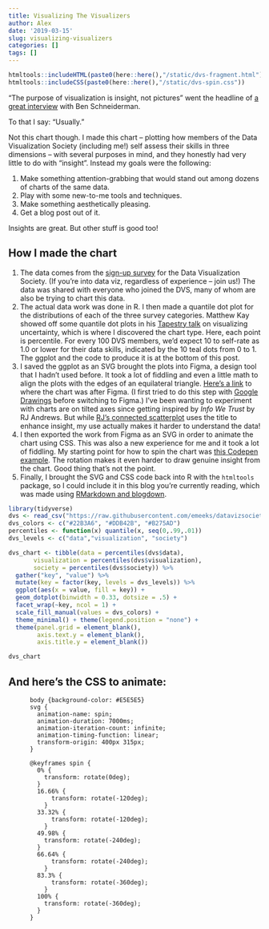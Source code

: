 ```yaml
---
title: Visualizing The Visualizers
author: Alex
date: '2019-03-15'
slug: visualizing-visualizers
categories: []
tags: []
---
```


```r
htmltools::includeHTML(paste0(here::here(),"/static/dvs-fragment.html"))
htmltools::includeCSS(paste0(here::here(),"/static/dvs-spin.css"))
```

"The purpose of visualization is insight, not pictures" went the headline of [a great interview](https://medium.com/multiple-views-visualization-research-explained/the-purpose-of-visualization-is-insight-not-pictures-an-interview-with-visualization-pioneer-ben-beb15b2d8e9b) with Ben Schneiderman.

To that I say: "Usually."

Not this chart though. I made this chart  -- plotting how members of the Data Visualization Society (including me!) self assess their skills in three dimensions -- with several purposes in mind, and they honestly had very little to do with "insight". Instead my goals were the following:

1. Make something attention-grabbing that would stand out among dozens of charts of the same data.
1. Play with some new-to-me tools and techniques.
1. Make something aesthetically pleasing.
1. Get a blog post out of it.

Insights are great. But other stuff is good too!

## How I made the chart

1. The data comes from the [sign-up survey](https://docs.google.com/forms/d/e/1FAIpQLScfivalT2ma3iJZNT8x3hGBJwniWS2rK_Czacnmnj6q1ShlIQ/viewform) for the Data Visualization Society. (If you're into data viz, regardless of experience -- join us!)  The data was shared with everyone who joined the DVS, many of whom are also be trying to chart this data.
1. The actual data work was done in R. I then made a quantile dot plot for the distributions of each of the three survey categories. Matthew Kay showed off some quantile dot plots in his [Tapestry talk](https://www.youtube.com/watch?v=E1kSnWvqCw0) on visualizing uncertainty, which is where I discovered the chart type. Here, each point is percentile. For every 100 DVS members, we'd expect 10 to self-rate as 1.0 or lower for their data skills, indicated by the 10 teal dots from 0 to 1.  The ggplot and the code to produce it is at the bottom of this post.
1. I saved the ggplot as an SVG brought the plots into Figma, a design tool that I hadn't used before.  It took a lot of fiddling and even a little math to align the plots with the edges of an equilateral triangle.  [Here's a link](https://www.figma.com/file/RwtqrHqLVCRtw4JfEkaN86mr/awein-dvs-thing?node-id=0%3A1) to where the chart was after Figma.  (I first tried to do this step with [Google Drawings](https://docs.google.com/drawings/d/1xEtY2v9DeuzBPtwlRMrupECacw00YtqNityAtYFSK60/edit?usp=sharing) before switching to Figma.) I've been wanting to experiment with charts are on tilted axes since getting inspired by *Info We Trust* by RJ Andrews.  But while [RJ's connected scatterplot](https://twitter.com/infowetrust/status/1048255077377404928) uses the title to enhance insight, my use actually makes it harder to understand the data!
1. I then exported the work from Figma as an SVG in order to animate the chart using CSS. This was also a new experience for me and it took a lot of fiddling.  My starting point for how to spin the chart was [this Codepen example](https://codepen.io/eveness/pen/BjLaoa). The rotation makes it even harder to draw genuine insight from the chart.  Good thing that's not the point.
1. Finally, I brought the SVG and CSS code back into R with the `htmltools` package, so I could include it in this blog you're currently reading, which was made using [RMarkdown and blogdown](https://bookdown.org/yihui/blogdown/).

```r
library(tidyverse)
dvs <- read_csv("https://raw.githubusercontent.com/emeeks/datavizsociety/master/challenge_data/dvs_challenge_1_membership_time_space.csv")
dvs_colors <- c("#22B3A6", "#DDB42B", "#B275AD")
percentiles <- function(x) quantile(x, seq(0,.99,.01))
dvs_levels <- c("data","visualization", "society")

dvs_chart <- tibble(data = percentiles(dvs$data),
       visualization = percentiles(dvs$visualization),
       society = percentiles(dvs$society)) %>%
  gather("key", "value") %>%
  mutate(key = factor(key, levels = dvs_levels)) %>%
  ggplot(aes(x = value, fill = key)) +
  geom_dotplot(binwidth = 0.33, dotsize = .5) +
  facet_wrap(~key, ncol = 1) +
  scale_fill_manual(values = dvs_colors) +
  theme_minimal() + theme(legend.position = "none") +
  theme(panel.grid = element_blank(),
        axis.text.y = element_blank(),
        axis.title.y = element_blank())

dvs_chart
```

## And here's the CSS to animate:

```
      body {background-color: #E5E5E5}
      svg {
        animation-name: spin;
        animation-duration: 7000ms;
        animation-iteration-count: infinite;
        animation-timing-function: linear;
        transform-origin: 400px 315px;
      }
      
      @keyframes spin {
        0% {
          transform: rotate(0deg);
        }
        16.66% {
            transform: rotate(-120deg);    
          }
        33.32% {
            transform: rotate(-120deg);    
          }  
        49.98% {
          transform: rotate(-240deg);    
        }  
        66.64% {
            transform: rotate(-240deg);    
          } 
        83.3% {
            transform: rotate(-360deg);    
          } 
        100% {
          transform: rotate(-360deg);
        }
      }
```



